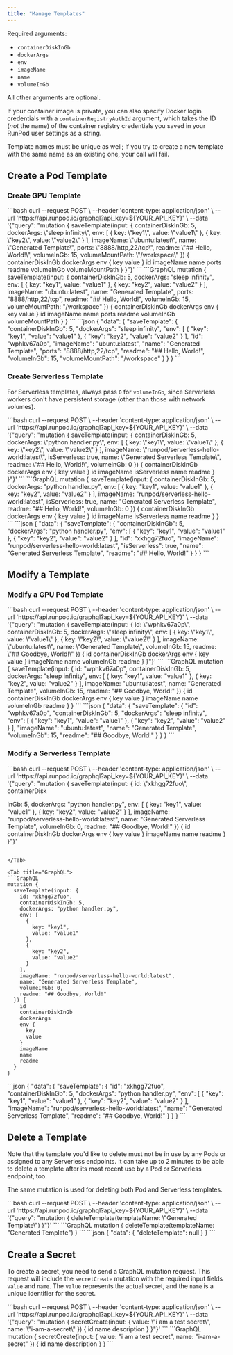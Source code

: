 ```yaml
---
title: "Manage Templates"
---
```


Required arguments:

* `containerDiskInGb`
* `dockerArgs`
* `env`
* `imageName`
* `name`
* `volumeInGb`

All other arguments are optional.

If your container image is private, you can also specify Docker login credentials with a `containerRegistryAuthId` argument, which takes the ID (*not* the name) of the container registry credentials you saved in your RunPod user settings as a string.

<Info>

Template names must be unique as well; if you try to create a new template with the same name as an existing one, your call will fail.

</Info>

## Create a Pod Template

### Create GPU Template

<Tabs>
<Tab title="cURL">
```bash
curl --request POST \
  --header 'content-type: application/json' \
  --url 'https://api.runpod.io/graphql?api_key=${YOUR_API_KEY}' \
  --data '{"query": "mutation { saveTemplate(input: { containerDiskInGb: 5, dockerArgs: \"sleep infinity\", env: [ { key: \"key1\", value: \"value1\" }, { key: \"key2\", value: \"value2\" } ], imageName: \"ubuntu:latest\", name: \"Generated Template\", ports: \"8888/http,22/tcp\", readme: \"## Hello, World!\", volumeInGb: 15, volumeMountPath: \"/workspace\" }) { containerDiskInGb dockerArgs env { key value } id imageName name ports readme volumeInGb volumeMountPath } }"}'
```

</Tab>

<Tab title="GraphQL">
```GraphQL
mutation {
  saveTemplate(input: {
    containerDiskInGb: 5,
    dockerArgs: "sleep infinity",
    env: [
      {
        key: "key1",
        value: "value1"
      },
      {
        key: "key2",
        value: "value2"
      }
    ],
    imageName: "ubuntu:latest",
    name: "Generated Template",
    ports: "8888/http,22/tcp",
    readme: "## Hello, World!",
    volumeInGb: 15,
    volumeMountPath: "/workspace"
  }) {
    containerDiskInGb
    dockerArgs
    env {
      key
      value
    }
    id
    imageName
    name
    ports
    readme
    volumeInGb
    volumeMountPath
  }
}
```

</Tab>

<Tab title="Output">
```json
{
  "data": {
    "saveTemplate": {
      "containerDiskInGb": 5,
      "dockerArgs": "sleep infinity",
      "env": [
        {
          "key": "key1",
          "value": "value1"
        },
        {
          "key": "key2",
          "value": "value2"
        }
      ],
      "id": "wphkv67a0p",
      "imageName": "ubuntu:latest",
      "name": "Generated Template",
      "ports": "8888/http,22/tcp",
      "readme": "## Hello, World!",
      "volumeInGb": 15,
      "volumeMountPath": "/workspace"
    }
  }
}
```

</Tab>

</Tabs>

### Create Serverless Template

For Serverless templates, always pass `0` for `volumeInGb`, since Serverless workers don't have persistent storage (other than those with network volumes).

<Tabs>
<Tab title="cURL">
```bash
curl --request POST \
  --header 'content-type: application/json' \
  --url 'https://api.runpod.io/graphql?api_key=${YOUR_API_KEY}' \
  --data '{"query": "mutation { saveTemplate(input: { containerDiskInGb: 5, dockerArgs: \"python handler.py\", env: [ { key: \"key1\", value: \"value1\" }, { key: \"key2\", value: \"value2\" } ], imageName: \"runpod/serverless-hello-world:latest\", isServerless: true, name: \"Generated Serverless Template\", readme: \"## Hello, World!\", volumeInGb: 0 }) { containerDiskInGb dockerArgs env { key value } id imageName isServerless name readme } }"}'
```

</Tab>

<Tab title="GraphQL">
```GraphQL
mutation {
  saveTemplate(input: {
    containerDiskInGb: 5,
    dockerArgs: "python handler.py",
    env: [
      {
        key: "key1",
        value: "value1"
      },
      {
        key: "key2",
        value: "value2"
      }
    ],
    imageName: "runpod/serverless-hello-world:latest",
    isServerless: true,
    name: "Generated Serverless Template",
    readme: "## Hello, World!",
    volumeInGb: 0
  }) {
    containerDiskInGb
    dockerArgs
    env {
      key
      value
    }
    id
    imageName
    isServerless
    name
    readme
  }
}
```

</Tab>

<Tab title="Output">
```json
{
  "data": {
    "saveTemplate": {
      "containerDiskInGb": 5,
      "dockerArgs": "python handler.py",
      "env": [
        {
          "key": "key1",
          "value": "value1"
        },
        {
          "key": "key2",
          "value": "value2"
        }
      ],
      "id": "xkhgg72fuo",
      "imageName": "runpod/serverless-hello-world:latest",
      "isServerless": true,
      "name": "Generated Serverless Template",
      "readme": "## Hello, World!"
    }
  }
}
```

</Tab>

</Tabs>

## Modify a Template

### Modify a GPU Pod Template

<Tabs>
<Tab title="cURL">
```bash
curl --request POST \
  --header 'content-type: application/json' \
  --url 'https://api.runpod.io/graphql?api_key=${YOUR_API_KEY}' \
  --data '{"query": "mutation { saveTemplate(input: { id: \"wphkv67a0p\", containerDiskInGb: 5, dockerArgs: \"sleep infinity\", env: [ { key: \"key1\", value: \"value1\" }, { key: \"key2\", value: \"value2\" } ], imageName: \"ubuntu:latest\", name: \"Generated Template\", volumeInGb: 15, readme: \"## Goodbye, World!\" }) { id containerDiskInGb dockerArgs env { key value } imageName name volumeInGb readme } }"}'
```

</Tab>

<Tab title="GraphQL">
```GraphQL
mutation {
  saveTemplate(input: {
    id: "wphkv67a0p",
    containerDiskInGb: 5,
    dockerArgs: "sleep infinity",
    env: [
      {
        key: "key1",
        value: "value1"
      },
      {
        key: "key2",
        value: "value2"
      }
    ],
    imageName: "ubuntu:latest",
    name: "Generated Template",
    volumeInGb: 15,
    readme: "## Goodbye, World!"
  }) {
    id
    containerDiskInGb
    dockerArgs
    env {
      key
      value
    }
    imageName
    name
    volumeInGb
    readme
  }
}
```

</Tab>

<Tab title="Output">
```json
{
  "data": {
    "saveTemplate": {
      "id": "wphkv67a0p",
      "containerDiskInGb": 5,
      "dockerArgs": "sleep infinity",
      "env": [
        {
          "key": "key1",
          "value": "value1"
        },
        {
          "key": "key2",
          "value": "value2"
        }
      ],
      "imageName": "ubuntu:latest",
      "name": "Generated Template",
      "volumeInGb": 15,
      "readme": "## Goodbye, World!"
    }
  }
}
```

</Tab>

</Tabs>

### Modify a Serverless Template

<Tabs>
<Tab title="cURL">
```bash
curl --request POST \
  --header 'content-type: application/json' \
  --url 'https://api.runpod.io/graphql?api_key=${YOUR_API_KEY}' \
  --data '{"query": "mutation { saveTemplate(input: { id: \"xkhgg72fuo\", containerDisk

InGb: 5, dockerArgs: \"python handler.py\", env: [ { key: \"key1\", value: \"value1\" }, { key: \"key2\", value: \"value2\" } ], imageName: \"runpod/serverless-hello-world:latest\", name: \"Generated Serverless Template\", volumeInGb: 0, readme: \"## Goodbye, World!\" }) { id containerDiskInGb dockerArgs env { key value } imageName name readme } }"}'
```

</Tab>

<Tab title="GraphQL">
```GraphQL
mutation {
  saveTemplate(input: {
    id: "xkhgg72fuo",
    containerDiskInGb: 5,
    dockerArgs: "python handler.py",
    env: [
      {
        key: "key1",
        value: "value1"
      },
      {
        key: "key2",
        value: "value2"
      }
    ],
    imageName: "runpod/serverless-hello-world:latest",
    name: "Generated Serverless Template",
    volumeInGb: 0,
    readme: "## Goodbye, World!"
  }) {
    id
    containerDiskInGb
    dockerArgs
    env {
      key
      value
    }
    imageName
    name
    readme
  }
}
```

</Tab>

<Tab title="Output">
```json
{
  "data": {
    "saveTemplate": {
      "id": "xkhgg72fuo",
      "containerDiskInGb": 5,
      "dockerArgs": "python handler.py",
      "env": [
        {
          "key": "key1",
          "value": "value1"
        },
        {
          "key": "key2",
          "value": "value2"
        }
      ],
      "imageName": "runpod/serverless-hello-world:latest",
      "name": "Generated Serverless Template",
      "readme": "## Goodbye, World!"
    }
  }
}
```

</Tab>

</Tabs>

## Delete a Template

Note that the template you'd like to delete must not be in use by any Pods or assigned to any Serverless endpoints. It can take up to 2 minutes to be able to delete a template after its most recent use by a Pod or Serverless endpoint, too.

The same mutation is used for deleting both Pod and Serverless templates.

<Tabs>
<Tab title="cURL">
```bash
curl --request POST \
  --header 'content-type: application/json' \
  --url 'https://api.runpod.io/graphql?api_key=${YOUR_API_KEY}' \
  --data '{"query": "mutation { deleteTemplate(templateName: \"Generated Template\") }"}'
```

</Tab>

<Tab title="GraphQL">
```GraphQL
mutation {
  deleteTemplate(templateName: "Generated Template")
}
```

</Tab>

<Tab title="Output">
```json
{
  "data": {
    "deleteTemplate": null
  }
}
```

</Tab>

</Tabs>

## Create a Secret

To create a secret, you need to send a GraphQL mutation request. This request will include the `secretCreate` mutation with the required input fields `value` and `name`. The `value` represents the actual secret, and the `name` is a unique identifier for the secret.

<Tabs>
<Tab title="cURL">
```bash
curl --request POST \
  --header 'content-type: application/json' \
  --url 'https://api.runpod.io/graphql?api_key=${YOUR_API_KEY}' \
  --data '{"query": "mutation { secretCreate(input: { value: \"i am a test secret\", name: \"i-am-a-secret\" }) { id name description } }"}'
```

</Tab>

<Tab title="GraphQL">
```GraphQL
mutation {
  secretCreate(input: {
    value: "i am a test secret",
    name: "i-am-a-secret"
  }) {
    id
    name
    description
  }
}
```

</Tab>

</Tabs>
